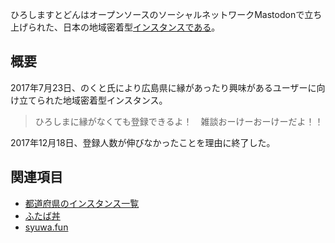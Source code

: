 {{Infobox instance
| Name          = ひろしますとどん
| Image         = [[ファイル:ひろしますとどん.png|300px|ひろしますとどん]]
| Domain        = <s><nowiki>https://hiroshimastodon.red</nowiki></s>
| Admin         = [https://hiroshimastodon.red/@Nokto_ のくと@ひろしま鯖缶]
| Country       = 日本国
| Start         = 2017年7月23日
| End = 2017年12月18日
| Kifu          = なし
| Alias         = なし
}}ひろしますとどんはオープンソースのソーシャルネットワークMastodonで立ち上げられた、日本の地域密着型[[インスタンス]]である。

== 概要 ==
2017年7月23日、のくと氏により広島県に縁があったり興味があるユーザーに向け立てられた地域密着型インスタンス。
<blockquote>
ひろしまに縁がなくても登録できるよ！　雑談おーけーおーけーだよ！！
</blockquote>

2017年12月18日、登録人数が伸びなかったことを理由に終了した。

== 関連項目 ==
* [[都道府県のインスタンス一覧]]
* [[ふたば丼]]
* [[syuwa.fun]]

{{DEFAULTSORT:ひろしますととん}}